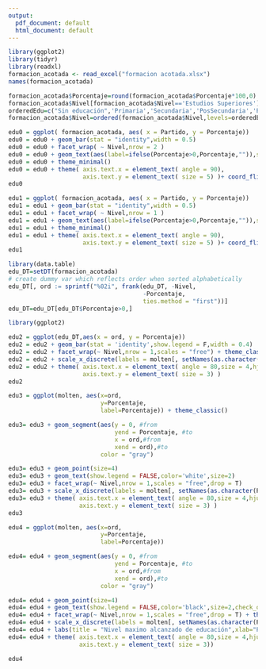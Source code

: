 ```yaml
---
output:
  pdf_document: default
  html_document: default
---
```

```r
library(ggplot2)
library(tidyr)
library(readxl)
formacion_acotada <- read_excel("formacion acotada.xlsx")
names(formacion_acotada)
```
```r
formacion_acotada$Porcentaje=round(formacion_acotada$Porcentaje*100,0)
formacion_acotada$Nivel[formacion_acotada$Nivel=='Estudios Superiores']="PosSecundaria"
orderedEdu=c("Sin educación",'Primaria','Secundaria','PosSecundaria','Posgrado')
formacion_acotada$Nivel=ordered(formacion_acotada$Nivel,levels=orderedEdu)
```

```r
edu0 = ggplot( formacion_acotada, aes( x = Partido, y = Porcentaje))
edu0 = edu0 + geom_bar(stat = "identity",width = 0.5) 
edu0 = edu0 + facet_wrap( ~ Nivel,nrow = 2 ) 
edu0 = edu0 + geom_text(aes(label=ifelse(Porcentaje>0,Porcentaje,"")),size = 2, color = "black",hjust =0)
edu0 = edu0 + theme_minimal() 
edu0 = edu0 + theme( axis.text.x = element_text( angle = 90),
                     axis.text.y = element_text( size = 5) )+ coord_flip()
edu0
```

```r
edu1 = ggplot( formacion_acotada, aes( x = Partido, y = Porcentaje))
edu1 = edu1 + geom_bar(stat = "identity",width = 0.5) 
edu1 = edu1 + facet_wrap( ~ Nivel,nrow = 1 ) 
edu1 = edu1 + geom_text(aes(label=ifelse(Porcentaje>0,Porcentaje,"")),size = 2, color = "black",hjust =0)
edu1 = edu1 + theme_minimal() 
edu1 = edu1 + theme( axis.text.x = element_text( angle = 90),
                     axis.text.y = element_text( size = 5) )+ coord_flip()
edu1
```

```r
library(data.table)   
edu_DT=setDT(formacion_acotada)
# create dummy var which reflects order when sorted alphabetically
edu_DT[, ord := sprintf("%02i", frank(edu_DT, -Nivel,
                                      -Porcentaje,
                                      ties.method = "first"))]
edu_DT=edu_DT[edu_DT$Porcentaje>0,]
```

```r

library(ggplot2)

edu2 = ggplot(edu_DT,aes(x = ord, y = Porcentaje)) 
edu2 = edu2 + geom_bar(stat = 'identity',show.legend = F,width = 0.4)
edu2 = edu2 + facet_wrap(~ Nivel,nrow = 1,scales = "free") + theme_classic() 
edu2 = edu2 + scale_x_discrete(labels = molten[, setNames(as.character(Partido), ord)])
edu2 = edu2 + theme( axis.text.x = element_text( angle = 80,size = 4,hjust = 1),
                     axis.text.y = element_text( size = 3) )
edu2
```
```r
edu3 = ggplot(molten, aes(x=ord,
                          y=Porcentaje,
                          label=Porcentaje)) + theme_classic() 

edu3= edu3 + geom_segment(aes(y = 0, #from
                              yend = Porcentaje, #to
                              x = ord,#from
                              xend = ord),#to
                          color = "gray")

edu3= edu3 + geom_point(size=4) 
edu3= edu3 + geom_text(show.legend = FALSE,color='white',size=2)
edu3= edu3 + facet_wrap(~ Nivel,nrow = 1,scales = "free",drop = T)
edu3= edu3 + scale_x_discrete(labels = molten[, setNames(as.character(Partido), ord)]) 
edu3= edu3 + theme( axis.text.x = element_text( angle = 80,size = 4,hjust = 1),
                    axis.text.y = element_text( size = 3) )
edu3
```


```r
edu4 = ggplot(molten, aes(x=ord,
                          y=Porcentaje,
                          label=Porcentaje))

edu4= edu4 + geom_segment(aes(y = 0, #from
                              yend = Porcentaje, #to
                              x = ord,#from
                              xend = ord),#to
                          color = "gray")

edu4= edu4 + geom_point(size=4) 
edu4= edu4 + geom_text(show.legend = FALSE,color='black',size=2,check_overlap = TRUE,vjust = -1.5) 
edu4= edu4 + facet_wrap(~ Nivel,nrow = 1,scales = "free",drop = T) + theme_classic() 
edu4= edu4 + scale_x_discrete(labels = molten[, setNames(as.character(Partido), ord)]) 
edu4= edu4 + labs(title = "Nivel maximo alcanzado de educación",xlab="Partido",ylab='% de postulantes')
edu4= edu4 + theme( axis.text.x = element_text( angle = 80,size = 4,hjust = 1),
                    axis.text.y = element_text( size = 3))

edu4
```





